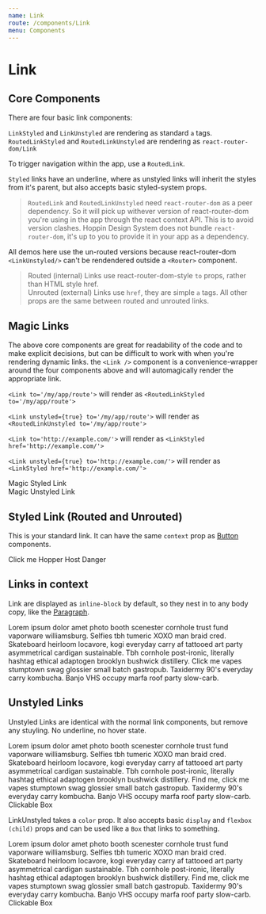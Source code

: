 ```yaml
---
name: Link
route: /components/Link
menu: Components
---
```



# Link

## Core Components

There are four basic link components:

`LinkStyled` and `LinkUnstyled` are rendering as standard `a` tags.
`RoutedLinkStyled` and `RoutedLinkUnstyled` are rendering as `react-router-dom/Link`

To trigger navigation within the app, use a `RoutedLink`.

`Styled` links have an underline, where as unstyled links will inherit the styles from it's parent, but also accepts basic styled-system props.

> `RoutedLink` and `RoutedLinkUnstyled` need `react-router-dom` as a peer dependency. So it will pick up withever version of react-router-dom you're using in the app through the react context API.
> This is to avoid version clashes. Hoppin Design System does not bundle `react-router-dom`, it's up to you to provide it in your app as a dependency.

All demos here use the un-routed versions because react-router-dom `<LinkUnstyled/>` can't be rendendered outside a `<Router>` component.

> Routed (internal) Links use react-router-dom-style `to` props, rather than HTML style href.<br/>
> Unrouted (external) Links use `href`, they are simple `a` tags.
> All other props are the same between routed and unrouted links.

## Magic Links

The above core components are great for readability of the code and to make explicit decisions, but can be difficult to work with when you're rendering dynamic links.
the `<Link />` component is a convenience-wrapper around the four components above and will automagically render the appropriate link.

`<Link to='/my/app/route'>` will render as `<RoutedLinkStyled to='/my/app/route'>`

`<Link unstyled={true} to='/my/app/route'>` will render as `<RoutedLinkUnstyled to='/my/app/route'>`

`<Link to='http://example.com/'>` will render as `<LinkStyled href='http://example.com/'>`

`<Link unstyled={true} to='http://example.com/'>` will render as `<LinkStyled href='http://example.com/'>`

<Playground>
  <Link to="http://example.com/" target="_blank">
    Magic Styled Link
  </Link>
  <br />
  <Link unstyled={true} to="http://example.com/" target="_blank">
    Magic Unstyled Link
  </Link>
</Playground>

<Props of={Link} />

## Styled Link (Routed and Unrouted)

This is your standard link. It can have the same `context` prop as [Button](/components/Button) components.

<Props of={LinkUnstyled} />

<Playground>
  <LinkStyled>Click me</LinkStyled>

  <LinkStyled context="hopper">
    Hopper
  </LinkStyled>
  <LinkStyled context="host">
    Host
  </LinkStyled>
  <LinkStyled context="danger">
    Danger
  </LinkStyled>
</Playground>

## Links in context

Link are displayed as `inline-block` by default, so they nest in to any body copy, like the [Paragraph](/components/Paragraph).

<Playground>
  <Paragraph>
    Lorem ipsum dolor amet photo booth scenester cornhole trust fund vaporware
    williamsburg. Selfies tbh tumeric XOXO man braid cred. Skateboard heirloom
    locavore, kogi everyday carry af tattooed art party asymmetrical cardigan
    sustainable. Tbh cornhole post-ironic, literally hashtag ethical adaptogen
    brooklyn bushwick distillery. <LinkStyled>Click me</LinkStyled> vapes
    stumptown swag glossier small batch gastropub. Taxidermy 90's everyday carry
    kombucha. Banjo VHS occupy marfa roof party slow-carb.
  </Paragraph>
</Playground>

## Unstyled Links

Unstyled Links are identical with the normal link components, but remove any stuyling. No underline, no hover state.

<Props of={LinkUnstyled} />

<Playground>
  <Paragraph>
    Lorem ipsum dolor amet photo booth scenester cornhole trust fund vaporware
    williamsburg. Selfies tbh tumeric XOXO man braid cred. Skateboard heirloom
    locavore, kogi everyday carry af tattooed art party asymmetrical cardigan
    sustainable. Tbh cornhole post-ironic, literally hashtag ethical adaptogen
    brooklyn bushwick distillery. <LinkUnstyled href='https://gohoppin.com' target="_blank">Find me, click me</LinkUnstyled> vapes stumptown
    swag glossier small batch gastropub. Taxidermy 90's everyday carry kombucha.
    Banjo VHS occupy marfa roof party slow-carb.
  </Paragraph>

  <Box padding='large' bg='neutrals.light'>
  <LinkUnstyled href='https://gohoppin.com' target="_blank">
    <Box margin='large' padding='large' bg='white'>
      Clickable Box
    </Box>
    </LinkUnstyled>
  </Box>
</Playground>

LinkUnstyled takes a `color` prop.
It also accepts basic `display` and `flexbox (child)` props and can be used like a `Box` that links to something.

<Playground>
  <Paragraph>
    Lorem ipsum dolor amet photo booth scenester cornhole trust fund vaporware
    williamsburg. Selfies tbh tumeric XOXO man braid cred. Skateboard heirloom
    locavore, kogi everyday carry af tattooed art party asymmetrical cardigan
    sustainable. Tbh cornhole post-ironic, literally hashtag ethical adaptogen
    brooklyn bushwick distillery. <LinkUnstyled href='https://gohoppin.com' target="_blank" color='neutrals.light'>Find me, click me</LinkUnstyled> vapes stumptown
    swag glossier small batch gastropub. Taxidermy 90's everyday carry kombucha.
    Banjo VHS occupy marfa roof party slow-carb.
  </Paragraph>

  <Box padding='large' bg='neutrals.light'>
    <LinkUnstyled href='https://gohoppin.com' target="_blank" margin='large' padding='large' bg='white'>
      Clickable Box
    </LinkUnstyled>
  </Box>
</Playground>

